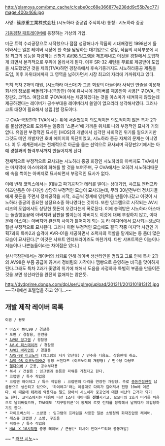 http://plamoya.com/bmz_cache/c/cebe0cc68e366877e238dd9c55b7ec77.image.400x466.jpg

사명 : 篠原重工業株式会社 (시노하라 중공업 주식회사)
통칭 : 시노하라 중공

[[기동경찰 패트레이버]]에 등장하는 가상의 기업.

미군 트럭 수리공장으로 시작했으나 점점 성장해나가 작품의 시대배경인 1998년에 들어와서는 일본 레이버 시장에 한 축을 담당하는 대기업으로 성장, 작품의 시작부분에 시장 최고의 성능을 자랑하는 신형기 [[AV98 잉그램]]을 제조해내고 이것을 경찰에서 도입하게 되면서 본격적으로 우위에 올라서게 된다. 이후 SR-32 새턴을 무료로 제공받아 도입을 시도했었던 것을 제외(TVA)하면 경찰측에서 후속기종까지도 시노하라중공 제품을 도입, 이후 자위대에까지 그 영역을 넓혀가면서 시장 최고의 자리에 가까워지고 있다. 

특히 특차 2과의 대원, [시노하라 아스마]가 그룹 회장의 아들이라 사적인 연줄을 이용해 회사의 정보를 빼돌리거나(극장판) 아예 유사시에 레이버를 제공받아 사용[* 구OVA, 극장판2, 코믹스. 여담으로 구OVA에서는 제공하겠다는 것을 아스마가 내켜하지 않았는데 제공하겠다는 레이버가 공수부대용 레이버라서 쓸일이 없으리라 생각해서였다. 그러나 고토 대장이 필요해서 성립.]할 정도이다.

구 OVA-극장판과 TVA에서는 위에 서술했듯이 의도적이든 의도적이지 않든 특차 2과를 물심양면으로 도와주는 일종의 '스폰서'에 가까운 위치로 나와 부정적인 묘사가 거의 없다. 유일한 부정적인 묘사인 [HOS]의 개발에서 심각한 사회적인 위기를 일으키지만 그것도 메인 개발자인 호바 에이지의 독단이었고, 시노하라 중공 자체의 문제는 아니였다. 이 두 세계관에서는 전체적으로 아군을 돕는 선역으로 묘사되며 극장판2기에서는 아예 경찰과의 협력부서까지 만들어지게 된다.

전체적으로 부정적으로 묘사되는 시노하라 중공 회장인 시노하라의 아버지도 TVA에서는 마지막에 아스마와의 화해를 할 것을 보여주며, 구 OVA에서는 오히려 시노하라때문에 속을 썩이는 아버지로 묘사되면서 부정적인 묘사가 없다.


이에 반해 코믹스에서는 (대놓고 파괴공작과 테러를 벌이는 상대기업, 샤프트 엔터프라이즈만큼은 아니지만) 상당히 부정적인 모습이 묘사되는데, 무려 30년전부터 정치가들에게 뒷돈을 주면서 정치공작을 시작, 조금씩 정계에 영향력을 만들어나갔고 이것이 시노하라 중공의 중요한 성장요소중 하나였다는 것이다. 또한 잉그램으로 시작되는 AV시리즈의 도입에서도 상당한 뒷돈이 오갔다는게 폭로된다. 이에 충격받은 시노하라 아스마는 돌출행동끝에 아버지와 담판을 벌이는데 아버지도 이것에 대해 부정하지 않고, 이때문에 아스마는 아버지와 완전히 사이가 틀어지게 되는 등 타 미디어에서 묘사되는것보다 훨씬 부정적으로 묘사된다. 그러나 이런 부정적인 모습에도 결국 작중 마지막 사건인 기획7과의 특차2과 습격에 AVR-01을 제공하면서 조력자의 역할을 맡게되는 등 좀더 많은 모습이 묘사된다.[* 이것은 샤프트 엔터프라이즈도 마찬가지. 다만 샤프트쪽은 이놈이나 저놈이나 나쁜놈들이라는 차이점은 있다.]

실사극장판에서는 레이버의 쇠퇴로 인해 레이버 생산라인을 멈췄고 그로 인해 특차 2과의 AV98은 부품 공급이 끊겨서 정비팀의 자작이나 땜빵으로 운영하는 비극을 맞이하게된다.그래도 특차 2과가 좆망의 위기에 처해서 도움을 사정하자 특별히 부품을 만들어준 것을 보면 생산라인을 완전히 없애지는 않은듯. 

http://dvdprime.donga.com/dpUserUpImg/upload/201311/2013101813(2).jpg
~~국내에선 호텔업을 하고 있다...~~

== 개발 제작 레이버 목록 ==

 이름 / 용도

 * 아스카 MPL99 / 경찰용
 * 도판 / 경찰용, 훈련용
 * [[AV98 잉그램]] / 경찰용 
 * [[AV-0 피스메이커]] / 경찰용
 * [[AV02 바리언트]] / 경찰용
 * [[AVS-98 이코노미]] (잉그램의 저가 양산형) / 민수용 다용도. 상용판매 취소.
 * [[AVS-98 이코노미Mk2]] 통칭 스탠다드 (이코노미의 개량형) / 민수용 다용도
 * [[헬다이버]] / 군용, 공수부대용
 * 복서 / 건설용 : 잉그램과 동등한 파워를 가졌다고 한다.
 * 크랩맨 / 특수 작업용
 * 크랩맨 하이레그 / 특수 작업용 : 크랩맨의 다리를 연장한 개량형. 주로 [[중동]]건설현장 납품용으로 생산되고 있으며, '하이레그'라는 이름대로 다리가 길어져서 전장 10m에 이른다. 이 때문에 [[테러]]에 악용되는 일도 잦아서 시노하라 중공업에 대한 비난의 근거가 되기도 한다. 코믹스에서는 대응에 나선 1소대 레이버를 '''전멸'''시키고, 오오타의 2호기 머리를 처음으로 날려버렸으며, TVA에도 '지구방위군'이 동체에 로켓 런처를 장착해서 날뛰다가 제압당하기도 한다.
 * 파이로버스터 - 소방용 : 잉그램의 프레임을 사용한 일본 소방청의 화재진압용 레이버.
 * 레스큐 크랩맨 / 소방, 구조용
 * 픽켈군 / 특수 작업용
 * [[HAL X-10]]시작형 중공 레이버 / 군용[* 히시이 인더스트리와 공동개발]
~~ * [[러브 시노]]~~

